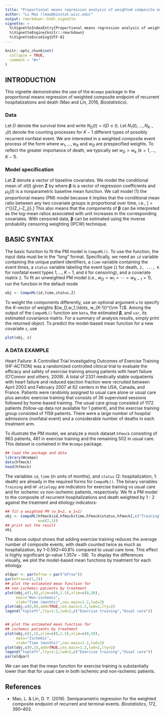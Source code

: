 ---
title: "Proportional means regression analysis of weighted composite endpoint of recurrent event and death"
author: "Lu Mao (lmao@biostat.wisc.edu)"
output: rmarkdown::html_vignette
vignette: >
  %\VignetteIndexEntry{Proportional means regression analysis of weighted composite endpoint of recurrent event and death}
  %\VignetteEngine{knitr::rmarkdown}
  %\VignetteEncoding{UTF-8}
---

```{r, include = FALSE}
knitr::opts_chunk$set(
  collapse = TRUE,
  comment = "#>"
)
```


## INTRODUCTION
This vignette demonstrates the use of the `Wcompo` package
in the proportional means regression of weighted composite endpoint 
of recurrent hospitalizations and death (Mao and Lin, 2016, *Biostatistics*).


### Data
Let $D$ denote the survival time and write $N_D(t)=I(D\leq t)$.
Let $N_1(t),\ldots, N_{K-1}(t)$ denote the counting processes for 
$K-1$ different types of possibly recurrent nonfatal event.
We are interested in a weighted composite event process of the form
\begin{equation}
\mathcal R(t)=\sum_{k=1}^{K-1} w_kN_k(t)+w_DN_D(t),
\end{equation}
where $w_1,\ldots, w_K$ and $w_D$ are prespecified weights.
To reflect the greater importance of death, we typically set
$w_D>w_k$ $(k=1,\ldots, K-1)$.

### Model specification
Let $\boldsymbol Z$ denote a vector of baseline covariates.
We model the conditional mean of $\mathcal R(t)$ given $\boldsymbol Z$ by
\begin{equation}\tag{1}
E\{\mathcal R(t)\mid\boldsymbol Z\}=\exp(\boldsymbol\beta^{\rm T}\boldsymbol Z)\mu_0(t),
\end{equation}
where $\boldsymbol\beta$ is a vector of regression coefficients
and $\mu_0(t)$ is a nonparametric baseline mean function.
We call model (1) the proportional means (PM) model 
because it implies that the conditional mean ratio
between any two covariate groups is proportional over time, i.e.,
\[\frac{E\{\mathcal R(t)\mid\boldsymbol Z_i\}}{E\{\mathcal R(t)\mid\boldsymbol Z_j\}}
=\exp\{\beta^{\rm T}(\boldsymbol Z_i-\boldsymbol Z_j)\}.\]
This also means that the components of 
 $\boldsymbol\beta$ can be interpreted as the log-mean ratios associated
  with unit increases in the corresponding covariates.
With censored data, $\boldsymbol\beta$ can be estimated using the inverse probability
censoring weighting (IPCW) technique.

## BASIC SYNTAX
The basic function to fit the PM model is `CompoML()`. 
To use the function, the input data must be 
in the "long" format. Specifically, we need an `id` variable containing
the unique patient identifiers,  a `time` variable containing the event times,
a `status` variable labeling the event type (`1` for death, `2, ..., K` 
for nonfatal event types $1,\ldots, K-1$, and `0` for censoring),
and a covariate matrix `Z`. To fit an unweighted PM model (i.e., $w_D=w_1=\cdots=w_{K-1}=1$),
run the function in the default mode
```{r,eval=F}
obj <- CompoML(id,time,status,Z)
```
To weight the components differently, use an optional argument `w`
to specify the $K$-vector of weights $(w_D,w_1,\ldots, w_{K-1})^{\rm T}$.
Among the output of the `CompoML()` function are `beta`, the estimated $\boldsymbol\beta$,
and `var`, its estimated covariance matrix. For a summary of analysis results, simply print
the returned object. To predict the model-based mean function for a new covariate `z`, use
```{r,eval=F}
plot(obj, z)
```

### A DATA EXAMPLE 

Heart Failure: A Controlled Trial Investigating Outcomes of Exercise Training (HF-ACTION) was a randomized controlled clinical trial to evaluate the efficacy and safety of exercise training among patients
with heart failure (O’Connor and others, 2009). A total of 2331 medically stable outpatients with heart
failure and reduced ejection fraction were recruited between April 2003 and February 2007 at 82 centers
in the USA, Canada, and France. Patients were randomly assigned to usual care alone or usual care plus
aerobic exercise training that consists of 36 supervised sessions followed by home-based training. The
usual care group consisted of 1172 patients (follow-up data not available for 1 patient), and the exercise
training group consisted of 1159 patients. There were a large number of hospital admissions (nonfatal event)
and a considerable number of deaths in each treatment arm. 

To illustrate the PM model, we analyze a mock dataset `hfmock` consisting of 963 patients,
461 in exercise training and the remaining 502 in usual care.
This dataset is contained in the `Wcompo` package.

```{r setup}
## load the package and data
library(Wcompo)
data(hfmock)
head(hfmock)
```
The variables `id`, `time` (in units of months), and `status` (2: hospitalization, 1: death) 
are already in the required forms for `CompoML()`. The binary variables `Training` and  `HF.etiology` are indicators for exercise training vs usual care and for ischemic vs non-ischemic patients, respectively.
We fit a PM model to the composite of recurrent hospitalizations and death weighted by $1:2$ 
against the treatment and etiology indicators:
```{r}
## fit a weighted PM (w_D=2, w_1=1)
obj <- CompoML(hfmock$id,hfmock$time,hfmock$status,hfmock[,c("Training","HF.etiology")],
               w=c(2,1))
## print out the result
obj
```

The above output shows that adding exercise training reduces the average number of 
composite events, with death counted twice as much as hospitalization, 
by 1-0.592=40.8\% compared to usual care lone. This effect is highly significant
($p$-value $1.357e-08$). To display the differences visually, 
we plot the model-based mean functions
by treatment for each etiology.

```{r, fig.height = 4.5, fig.width=7.2}
oldpar <- par(mfrow = par("mfrow"))
par(mfrow=c(1,2))
## plot the estimated mean function for
## non-ischemic patients by treatment
plot(obj,c(1,0),ylim=c(0,1.5),xlim=c(0,50),
     main="Non-ischemic",
     xlab="Time (months)",cex.main=1.2,lwd=2)
plot(obj,c(0,0),add=TRUE,cex.main=1.2,lwd=2,lty=2)
legend("topleft",lty=1:2,lwd=2,c("Exercise training","Usual care"))


## plot the estimated mean function for
## ischemic patients by treatment
plot(obj,c(1,1),ylim=c(0,1.5),xlim=c(0,50),
     main="Ischemic",
     xlab="Time (months)",cex.main=1.2,lwd=2)
plot(obj,c(0,1),add=TRUE,cex.main=1.2,lwd=2,lty=2)
legend("topleft",lty=1:2,lwd=2,c("Exercise training","Usual care"))
par(oldpar)
```
We can see that the mean function for exercise training is substantially lower than
that for usual care in both ischemic and non-ischemic patients.


## References
* Mao, L. & Lin, D. Y. (2016). Semiparametric regression for the weighted composite endpoint of recurrent and terminal events. *Biostatistics*, 172, 390--403.



